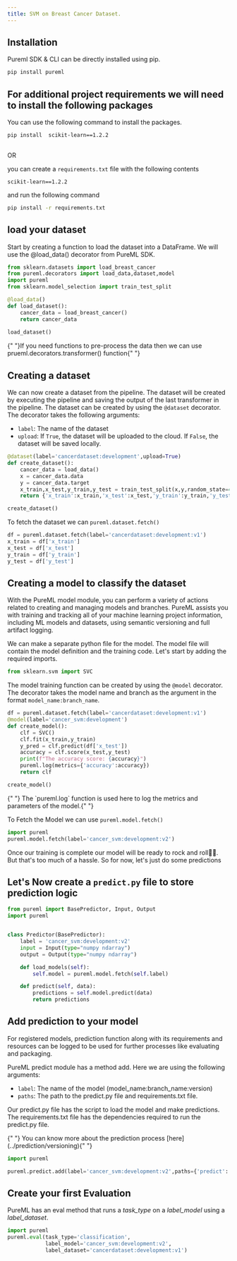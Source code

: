 ```yaml
---
title: SVM on Breast Cancer Dataset.
---
```


## Installation

Pureml SDK & CLI can be directly installed using pip.

```bash
pip install pureml
```

## For additional project requirements we will need to install the following packages

You can use the following command to install the packages.

```bash
pip install  scikit-learn==1.2.2
 
```

OR

you can create a `requirements.txt` file with the following contents

```properties
scikit-learn==1.2.2
```

and run the following command

```bash
pip install -r requirements.txt
```

##  load your dataset

Start by creating a function to load the dataset into a DataFrame. We will use the @load_data() decorator from PureML SDK.

```python
from sklearn.datasets import load_breast_cancer
from pureml.decorators import load_data,dataset,model
import pureml
from sklearn.model_selection import train_test_split

@load_data()
def load_dataset():
    cancer_data = load_breast_cancer()
    return cancer_data
    
load_dataset()
```
<Note>
	{" "}If you need functions to pre-process the data then we can use prueml.decorators.transformer() function{" "}
</Note> 

## Creating a dataset

We can now create a dataset from the pipeline. The dataset will be created by executing the pipeline and saving the output of the last transformer in the pipeline. The dataset can be created by using the `@dataset` decorator. The decorator takes the following arguments:

- `label`: The name of the dataset
- `upload`: If `True`, the dataset will be uploaded to the cloud. If `False`, the dataset will be saved locally.

```python
@dataset(label='cancerdataset:development',upload=True)
def create_dataset():
    cancer_data = load_data()
    x = cancer_data.data
    y = cancer_data.target
    x_train,x_test,y_train,y_test = train_test_split(x,y,random_state=41)
    return {'x_train':x_train,'x_test':x_test,'y_train':y_train,'y_test':y_test}

create_dataset()
```
To fetch the dataset we can `pureml.dataset.fetch()` 

```python
df = pureml.dataset.fetch(label='cancerdataset:development:v1')
x_train = df['x_train']
x_test = df['x_test']
y_train = df['y_train']
y_test = df['y_test']
```

## Creating a model to classify the dataset

With the PureML model module, you can perform a variety of actions related to creating and managing models and branches.
PureML assists you with training and tracking all of your machine learning project information, including ML models and datasets, using semantic versioning and full artifact logging.

We can make a separate python file for the model. The model file will contain the model definition and the training code.
Let's start by adding the required imports.

```python
from sklearn.svm import SVC
```

The model training function can be created by using the `@model` decorator. The decorator takes the model name and branch as the argument in the format `model_name:branch_name`.


```python
df = pureml.dataset.fetch(label='cancerdataset:development:v1')
@model(label='cancer_svm:development')
def create_model():
    clf = SVC()
    clf.fit(x_train,y_train)
    y_pred = clf.predict(df['x_test'])
    accuracy = clf.score(x_test,y_test)
    print(f"The accuracy score: {accuracy}")
    pureml.log(metrics={'accuracy':accuracy})
    return clf

create_model()
```
<Note>
	{" "}
	The `pureml.log` function is used here to log the metrics and parameters of the
	model.{" "}
</Note>

To Fetch the Model we can use `pureml.model.fetch()`

```python
import pureml
pureml.model.fetch(label='cancer_svm:development:v2')
```

Once our training is complete our model will be ready to rock and roll🎸✨. But that's too much of a hassle. So for now, let's just do some predictions

## Let's Now create a `predict.py` file to store  prediction logic
```python
from pureml import BasePredictor, Input, Output
import pureml


class Predictor(BasePredictor):
    label = 'cancer_svm:development:v2'
    input = Input(type="numpy ndarray")
    output = Output(type="numpy ndarray")

    def load_models(self):
        self.model = pureml.model.fetch(self.label)

    def predict(self, data):
        predictions = self.model.predict(data)
        return predictions
```
 
## Add prediction to your model

For registered models, prediction function along with its requirements and resources can be logged to be used for further processes like evaluating and packaging.

PureML predict module has a method add. Here we are using the following arguments:

- `label`: The name of the model (model_name:branch_name:version)
- `paths`: The path to the predict.py file and requirements.txt file.

Our predict.py file has the script to load the model and make predictions. The requirements.txt file has the dependencies required to run the predict.py file.

<Note>
	{" "}
	You can know more about the prediction process [here](../prediction/versioning){" "}
</Note>

```python
import pureml

pureml.predict.add(label='cancer_svm:development:v2',paths={'predict': 'predict.py'})
```

## Create your first Evaluation

PureML has an eval method that runs a _task_type_ on a _label_model_ using a _label_dataset_.

```python
import pureml
pureml.eval(task_type='classification',
            label_model='cancer_svm:development:v2',
            label_dataset='cancerdataset:development:v1')
```

